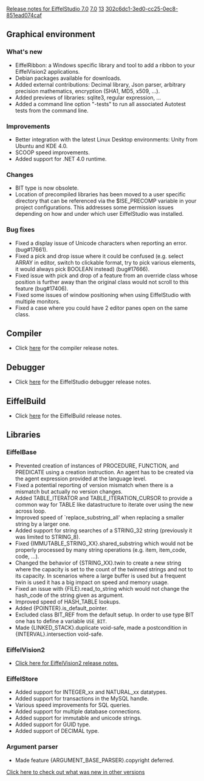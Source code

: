 [[Property:title|Release notes for EiffelStudio 7.0]]
[[Property:link_title|7.0]]
[[Property:weight|13]]
[[Property:uuid|302c6dc1-3ed0-cc25-0ec8-851ead074caf]]
==Graphical environment==

===What's new===
* EiffelRibbon: a Windows specific library and tool to add a ribbon to your EiffelVision2 applications.
* Debian packages available for downloads.
* Added external contributions: Decimal library, Json parser, arbitrary precision mathematics, encryption (SHA1, MD5, x509, ...).
* Added previews of libraries: sqlite3, regular expression, ...
* Added a command line option "-tests" to run all associated Autotest tests from the command line.

===Improvements===
* Better integration with the latest Linux Desktop environments: Unity from Ubuntu and KDE 4.0.
* SCOOP speed improvements.
* Added support for .NET 4.0 runtime.

===Changes===
* BIT type is now obsolete.
* Location of precompiled libraries has been moved to a user specific directory that can be referenced via the $ISE_PRECOMP variable in your project configurations. This addresses some permission issues depending on how and under which user EiffelStudio was installed.

===Bug fixes===
* Fixed a display issue of Unicode characters when reporting an error. (bug#17661).
* Fixed a pick and drop issue where it could be confused (e.g. select <e>ARRAY</e> in editor, switch to clickable format, try to pick various elements, it would always pick <e>BOOLEAN</e> instead) (bug#17666).
* Fixed issue with pick and drop of a feature from an override class whose position is further away than the original class would not scroll to this feature (bug#17406).
* Fixed some issues of window positioning when using EiffelStudio with multiple monitors.
* Fixed a case where you could have 2 editor panes open on the same class.

==Compiler==
* Click [[Major changes between ISE Eiffel 6.8 and ISE Eiffel 7.0|here]] for the compiler release notes.

==Debugger==
* Click [[Release notes for EiffelStudio 7.0 related to the debugger|here]]  for the EiffelStudio debugger release notes.

==EiffelBuild==
* Click [[EiffelBuild Version History|here]]  for the EiffelBuild release notes.

==Libraries==

===EiffelBase===
* Prevented creation of instances of <e>PROCEDURE</e>, <e>FUNCTION</e>, and <e>PREDICATE</e> using a creation instruction. An agent has to be created via the agent expression provided at the language level.
* Fixed a potential reporting of version mismatch when there is a mismatch but actually no version changes.
* Added <e>TABLE_ITERATOR</e> and <e>TABLE_ITERATION_CURSOR</e> to provide a common way for <e>TABLE</e> like datastructure to iterate over using the new across loop.
* Improved speed of `replace_substring_all' when replacing a smaller string by a larger one.
* Added support for string searches of a <e>STRING_32</e> string (previously it was limited to <e>STRING_8</e>).
* Fixed {IMMUTABLE_STRING_XX}.shared_substring which would not be properly processed by many string operations (e.g. item, item_code, code, ...).
* Changed the behavior of {STRING_XX}.twin to create a new string where the capacity is set to the count of the twinned strings and not to its capacity. In scenarios where a large buffer is used but a frequent twin is used it has a big impact on speed and memory usage.
* Fixed an issue with <e>{FILE}.read_to_string</e> which would not change the hash_code of the string given as argument.
* Improved speed of <e>HASH_TABLE</e> lookups.
* Added <e>{POINTER}.is_default_pointer</e>.
* Excluded class <e>BIT_REF</e> from the default setup. In order to use type <e>BIT</e> one has to define a variable <code>USE_BIT</code>.
* Made <e>{LINKED_STACK}.duplicate</e> void-safe, made a postcondition in <e>{INTERVAL}.intersection</e> void-safe.

===EiffelVision2===
* [[Revisions and Bug Fixes|Click here for EiffelVision2 release notes.]]

===EiffelStore===
* Added support for INTEGER_xx and NATURAL_xx datatypes.
* Added support for transactions in the MySQL handle.
* Various speed improvements for SQL queries.
* Added support for multiple database connections.
* Added support for immutable and unicode strings.
* Added support for GUID type.
* Added support of DECIMAL type.

===Argument parser===
* Made feature <e>{ARGUMENT_BASE_PARSER}.copyright</e> deferred.

[[EiffelStudio release notes|Click here to check out what was new in other versions]]  

